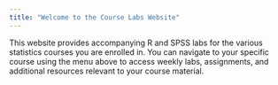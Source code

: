 ```yaml
---
title: "Welcome to the Course Labs Website"
---
```


This website provides accompanying R and SPSS labs for the various statistics courses you are enrolled in. You can navigate to your specific course using the menu above to access weekly labs, assignments, and additional resources relevant to your course material.